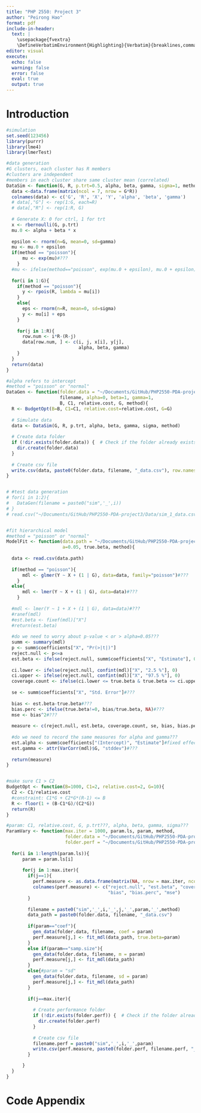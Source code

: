 ```yaml
---
title: "PHP 2550: Project 3"
author: "Peirong Hao"
format: pdf
include-in-header: 
  text: |
    \usepackage{fvextra}
    \DefineVerbatimEnvironment{Highlighting}{Verbatim}{breaklines,commandchars=\\\{\}}
editor: visual
execute:
  echo: false
  warning: false
  error: false
  eval: true
  output: true
---
```


# Introduction

```r
#simulation
set.seed(123456)
library(purrr)
library(lme4)
library(lmerTest)

#data generation
#G clusters, each cluster has R members
#clusters are independent
#members in each cluster share same cluster mean (correlated)
DataSim <- function(G, R, p.trt=0.5, alpha, beta, gamma, sigma=1, method){
  data <-data.frame(matrix(ncol = 7, nrow = G*R))
  colnames(data) <- c('G', 'R', 'X', 'Y', 'alpha', 'beta', 'gamma')
  # data[,"G"] <- rep(1:G, each=R)
  # data[,"R"] <- rep(1:R, G)
  
  # Generate X: 0 for ctrl, 1 for trt
  x <- rbernoulli(G, p.trt)
  mu.0 <- alpha + beta * x
  
  epsilon <- rnorm(n=G, mean=0, sd=gamma)
  mu <- mu.0 + epsilon
  if(method == "poisson"){
      mu <- exp(mu)#???
    }
  #mu <- ifelse(method=="poisson", exp(mu.0 + epsilon), mu.0 + epsilon)
  
  for(i in 1:G){
    if(method == "poisson"){
      y <- rpois(R, lambda = mu[i]) 
    }
    else{
      eps <- rnorm(n=R, mean=0, sd=sigma)
      y <- mu[i] + eps
    }
    
    for(j in 1:R){
      row.num <- i*R-(R-j)
      data[row.num, ] <- c(i, j, x[i], y[j], 
                           alpha, beta, gamma)
    }
  }
  return(data)
}

#alpha refers to intercept
#method = "poisson" or "normal"
DataGen <- function(folder.data = "~/Documents/GitHub/PHP2550-PDA-project3/Data/", 
                    filename, alpha=0, beta=1, gamma=1,
                    B, C1, relative.cost, G, method){
  R <- BudgetOpt(B=B, C1=C1, relative.cost=relative.cost, G=G)
    
  # Simulate data
  data <- DataSim(G, R, p.trt, alpha, beta, gamma, sigma, method)
  
  # Create data folder
  if (!dir.exists(folder.data)) {  # Check if the folder already exists
    dir.create(folder.data)
  } 
  
  # Create csv file
  write.csv(data, paste0(folder.data, filename, "_data.csv"), row.names=FALSE)
}


# #test data generation
# for(i in 1:2){
#   DataGen(filename = paste0("sim",'_',i))
# }
# read.csv("~/Documents/GitHub/PHP2550-PDA-project3/Data/sim_1_data.csv")


#fit hierarchical model
#method = "poisson" or "normal"
ModelFit <- function(data.path = "~/Documents/GitHub/PHP2550-PDA-project3/Data/sim_1_data.csv",
                     a=0.05, true.beta, method){
  
  data <- read.csv(data.path)
  
  if(method == "poisson"){
      mdl <- glmer(Y ~ X + (1 | G), data=data, family="poisson")#???
    }
  else{
      mdl <- lmer(Y ~ X + (1 | G), data=data)#???
    }
  
  #mdl <- lmer(Y ~ 1 + X + (1 | G), data=data)#???
  #ranef(mdl)
  #est.beta <- fixef(mdl)["X"]
  #return(est.beta)
  
  #do we need to worry about p-value < or > alpha=0.05???
  summ <- summary(mdl)
  p <- summ$coefficients["X", "Pr(>|t|)"]
  reject.null <- p<=a
  est.beta <- ifelse(reject.null, summ$coefficients["X", "Estimate"], 0)#fixed effect
  
  ci.lower <- ifelse(reject.null, confint(mdl)["X", "2.5 %"], 0)
  ci.upper <- ifelse(reject.null, confint(mdl)["X", "97.5 %"], 0)
  coverage.count <- ifelse(ci.lower <= true.beta & true.beta <= ci.upper, 1, 0)#???
  
  se <- summ$coefficients["X", "Std. Error"]#???
  
  bias <- est.beta-true.beta#???
  bias.perc <- ifelse(true.beta!=0, bias/true.beta, NA)#???
  mse <- bias^2#???
  
  measure <- c(reject.null, est.beta, coverage.count, se, bias, bias.perc, mse)
  
  #do we need to record the same measures for alpha and gamma???
  est.alpha <- summ$coefficients["(Intercept)", "Estimate"]#fixed effect
  est.gamma <- attr(VarCorr(mdl)$G, "stddev")#???
  
  return(measure)
}


#make sure C1 > C2
BudgetOpt <- function(B=1000, C1=2, relative.cost=2, G=10){
  C2 <- C1/relative.cost
  #constraint: C1*G + C2*G*(R-1) <= B
  R <- floor(1 + (B-C1*G)/(C2*G))
  return(R)
}

#param: C1, relative.cost, G, p.trt???, alpha, beta, gamma, sigma???
ParamVary <- function(max.iter = 1000, param.ls, param, method,  
                      folder.data = "~/Documents/GitHub/PHP2550-PDA-project3/Data/",
                      folder.perf = "~/Documents/GitHub/PHP2550-PDA-project3/Perf/"){
  
  for(i in 1:length(param.ls)){
      param = param.ls[i]
      
      for(j in 1:max.iter){
        if(j==1){
          perf.measure <- as.data.frame(matrix(NA, nrow = max.iter, ncol = 7))
          colnames(perf.measure) <- c("reject.null", "est.beta", "coverage.count", "se", 
                                      "bias", "bias.perc", "mse")
        }
        
        filename = paste0("sim",'_',i,'_',j,'_',param,'_',method)
        data_path = paste0(folder.data, filename, "_data.csv")
          
        if(param=="coef"){
          gen_data(folder.data, filename, coef = param)
          perf.measure[j,] <- fit_mdl(data_path, true.beta=param)
        }
        else if(param=="samp.size"){
          gen_data(folder.data, filename, m = param)
          perf.measure[j,] <- fit_mdl(data_path)
        }
        else{#param = "sd"
          gen_data(folder.data, filename, sd = param)
          perf.measure[j,] <- fit_mdl(data_path)
        }
        
        if(j==max.iter){
          
          # Create performance folder
          if (!dir.exists(folder.perf)) {  # Check if the folder already exists
            dir.create(folder.perf)
          } 
          
          # Create csv file
          filename.perf = paste0("sim",'_',i,'_',param)
          write.csv(perf.measure, paste0(folder.perf, filename.perf, "_perf.csv"), row.names=FALSE)
        }

      }
  }
}

```


\newpage

# Code Appendix

```r
```
